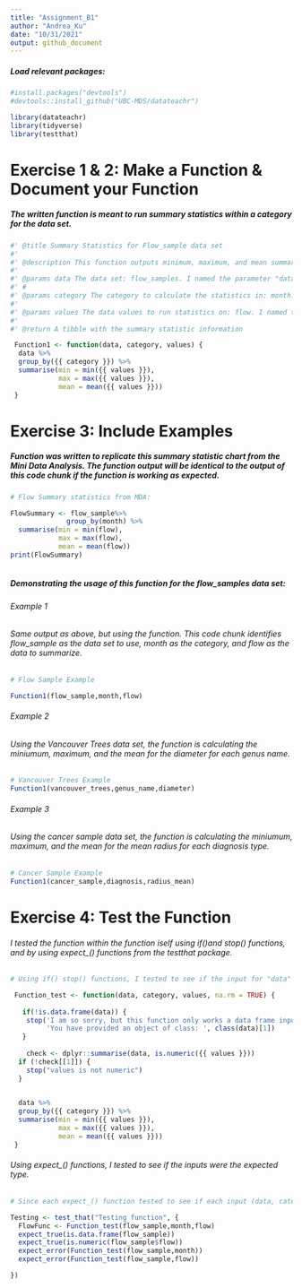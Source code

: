 ```yaml
---
title: "Assignment_B1"
author: "Andrea_Ku"
date: "10/31/2021"
output: github_document
---
```


##### Load relevant packages:

```r
#install.packages("devtools")
#devtools::install_github("UBC-MDS/datateachr")

library(datateachr)
library(tidyverse)
library(testthat)
```


# Exercise 1 & 2: Make a Function & Document your Function

##### The written function is meant to run summary statistics within a category for the data set.

```r
#' @title Summary Statistics for Flow_sample data set
#'
#' @description This function outputs minimum, maximum, and mean summary statistics for flow measurements for each recorded month in the flow_samples data set. The function identifies the data, groups by a given category, and calculates summary statistics for the measured values.
#'
#' @params data The data set: flow_samples. I named the parameter "data" to identify that the function is seeking the sourced data set.
#' #
#' @params category The category to calculate the statistics in: month. I named the parameter "category" to identify that the function is grouping the data set into seperate categories, and is asking for specification on which columns to group the outputs into. 
#' 
#' @params values The data values to run statistics on: flow. I named the parameter
#' 
#' @return A tibble with the summary statistic information 

 Function1 <- function(data, category, values) {
  data %>%
  group_by({{ category }}) %>%
  summarise(min = min({{ values }}),
            max = max({{ values }}),
            mean = mean({{ values }})) 
 }
```

# Exercise 3: Include Examples

##### Function was written to replicate this summary statistic chart from the Mini Data Analysis. The function output will be identical to the output of this code chunk if the function is working as expected.

```r
# Flow Summary statistics from MDA:

FlowSummary <- flow_sample%>% 
              group_by(month) %>%
  summarise(min = min(flow),
            max = max(flow),
            mean = mean(flow))
print(FlowSummary)
  
```

##### Demonstrating the usage of this function for the flow_samples data set:

###### Example 1

###### Same output as above, but using the function. This code chunk identifies flow_sample as the data set to use, month as the category, and flow as the data to summarize.

```r
# Flow Sample Example

Function1(flow_sample,month,flow)
```

###### Example 2

###### Using the Vancouver Trees data set, the function is calculating the miniumum, maximum, and the mean for the diameter for each genus name. 

```r
# Vancouver Trees Example
Function1(vancouver_trees,genus_name,diameter)
```

###### Example 3

###### Using the cancer sample data set, the function is calculating the miniumum, maximum, and the mean for the mean radius for each diagnosis type. 

```r
# Cancer Sample Example
Function1(cancer_sample,diagnosis,radius_mean)
```

# Exercise 4: Test the Function

###### I tested the function within the function iself using if()and stop() functions, and by using expect_() functions from the testthat package. 

```r
# Using if() stop() functions, I tested to see if the input for "data" was a data frame, and if the input for "values" was numeric.

 Function_test <- function(data, category, values, na.rm = TRUE) {
     
   if(!is.data.frame(data)) {
    stop('I am so sorry, but this function only works a data frame input! Enter your data frame as the input.\n',
         'You have provided an object of class: ', class(data)[1])
   }
   
    check <- dplyr::summarise(data, is.numeric({{ values }}))
  if (!check[[1]]) {
    stop("values is not numeric")
  }
    

  data %>%
  group_by({{ category }}) %>%
  summarise(min = min({{ values }}),
            max = max({{ values }}),
            mean = mean({{ values }})) 
 }

```

###### Using expect_() functions, I tested to see if the inputs were the expected type.

```r
# Since each expect_() function tested to see if each input (data, category, values) was correct or if the input gave an error when an error was expected.

Testing <- test_that("Testing function", {
  FlowFunc <- Function_test(flow_sample,month,flow)
  expect_true(is.data.frame(flow_sample))
  expect_true(is.numeric(flow_sample$flow))
  expect_error(Function_test(flow_sample,month))
  expect_error(Function_test(flow_sample,flow))

})

```
